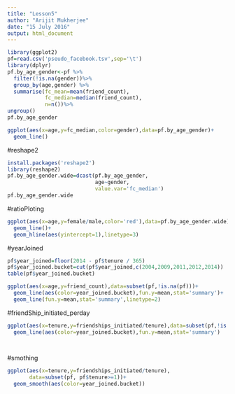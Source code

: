```yaml
---
title: "Lesson5"
author: "Arijit Mukherjee"
date: "15 July 2016"
output: html_document
---
```

```r
library(ggplot2)
pf=read.csv('pseudo_facebook.tsv',sep='\t')
library(dplyr)
pf.by_age_gender<-pf %>%
  filter(!is.na(gender))%>%
  group_by(age,gender) %>%
  summarise(fc_mean=mean(friend_count),
            fc_median=median(friend_count),
            n=n())%>%
ungroup()
pf.by_age_gender

ggplot(aes(x=age,y=fc_median,color=gender),data=pf.by_age_gender)+
  geom_line()
```


#reshape2
```r
install.packages('reshape2')
library(reshape2)
pf.by_age_gender.wide=dcast(pf.by_age_gender,
                            age~gender,
                            value.var='fc_median')
pf.by_age_gender.wide
```

#ratioPloting
```r
ggplot(aes(x=age,y=female/male,color='red'),data=pf.by_age_gender.wide)+
  geom_line()+
  geom_hline(aes(yintercept=1),linetype=3)

```


#yearJoined
```r
pf$year_joined=floor(2014 - pf$tenure / 365)
pf$year_joined.bucket=cut(pf$year_joined,c(2004,2009,2011,2012,2014))
table(pf$year_joined.bucket)

ggplot(aes(x=age,y=friend_count),data=subset(pf,!is.na(pf)))+
  geom_line(aes(color=year_joined.bucket),fun.y=mean,stat='summary')+
  geom_line(fun.y=mean,stat='summary',linetype=2)

```


#friendShip_initiated_perday
```r
ggplot(aes(x=tenure,y=friendships_initiated/tenure),data=subset(pf,!is.na(pf) & pf$tenure>=1))+
  geom_line(aes(color=year_joined.bucket),fun.y=mean,stat='summary')

  
```

#smothing
```r
ggplot(aes(x=tenure,y=friendships_initiated/tenure),
       data=subset(pf, pf$tenure>=1))+
  geom_smooth(aes(color=year_joined.bucket))

```

